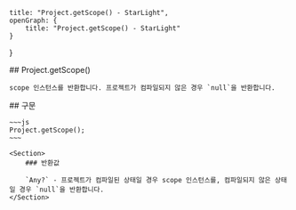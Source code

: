     title: "Project.getScope() - StarLight",
    openGraph: {
        title: "Project.getScope() - StarLight"
    }
}

<Section>
    ## Project.getScope()

    scope 인스턴스를 반환합니다. 프로젝트가 컴파일되지 않은 경우 `null`을 반환합니다.
</Section>
<Section>
    ## 구문

    ~~~js
    Project.getScope();
    ~~~

    <Section>
        ### 반환값

        `Any?` - 프로젝트가 컴파일된 상태일 경우 scope 인스턴스를, 컴파일되지 않은 상태일 경우 `null`을 반환합니다.
    </Section>
</Section>